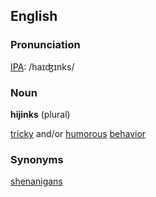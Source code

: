 ==English==
===Pronunciation===
[[IPA]]: /haɪʤɪnks/

===Noun===
'''hijinks''' (plural)

[[tricky]] and/or [[humorous]] [[behavior]]

===Synonyms===
[[shenanigans]]